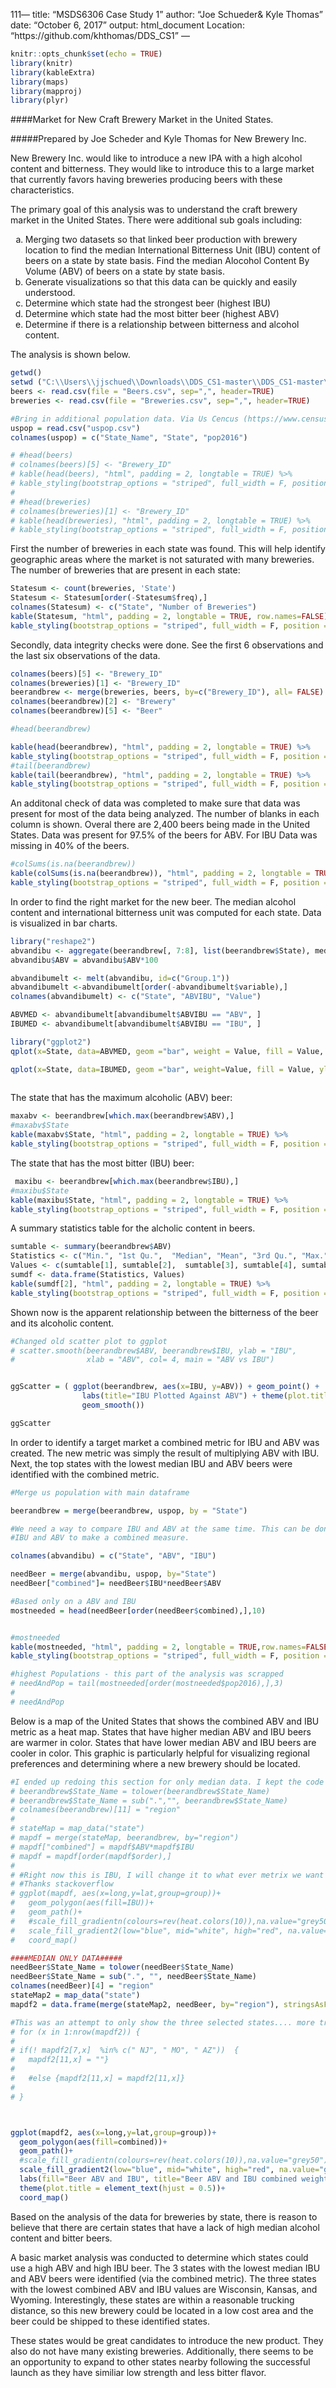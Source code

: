 111---
title: "MSDS6306 Case Study 1"
author: "Joe Schueder& Kyle Thomas"
date: "October 6, 2017"
output: html_document
Location: "https://github.com/khthomas/DDS_CS1"
---

```r
knitr::opts_chunk$set(echo = TRUE)
library(knitr)
library(kableExtra)
library(maps)
library(mapproj)
library(plyr)
```
####Market for New Craft Brewery Market in the United States.

#####Prepared by Joe Scheder and Kyle Thomas for New Brewery Inc.

New Brewery Inc. would like to introduce a new IPA with a high alcohol content and bitterness. They would like to introduce this to a large market that currently favors having breweries producing beers with these characteristics. 

The primary goal of this analysis was to understand the craft brewery market in the United States. There were additional sub goals including:

a. Merging two datasets so that linked beer production with brewery location to find the median International Bitterness Unit (IBU) content of beers on a state by state basis. Find the median Alocohol Content By Volume (ABV) of beers on a state by state basis.
b. Generate visualizations so that this data can be quickly and easily understood.
c. Determine which state had the strongest beer (highest IBU)
d. Determine which state had the most bitter beer (highest ABV) 
e. Determine if there is a relationship between bitterness and alcohol content.

The analysis is shown below.  

```r
getwd()
setwd ("C:\\Users\\jjschued\\Downloads\\DDS_CS1-master\\DDS_CS1-master\\Data\\")
beers <- read.csv(file = "Beers.csv", sep=",", header=TRUE)
breweries <- read.csv(file = "Breweries.csv", sep=",", header=TRUE)

#Bring in additional population data. Via Us Cencus (https://www.census.gov/data/tables/2016/demo/popest/state-total.html)
uspop = read.csv("uspop.csv")
colnames(uspop) = c("State_Name", "State", "pop2016")

# #head(beers)
# colnames(beers)[5] <- "Brewery_ID"
# kable(head(beers), "html", padding = 2, longtable = TRUE) %>%
# kable_styling(bootstrap_options = "striped", full_width = F, position = "left")
# 
# #head(breweries)
# colnames(breweries)[1] <- "Brewery_ID"
# kable(head(breweries), "html", padding = 2, longtable = TRUE) %>%
# kable_styling(bootstrap_options = "striped", full_width = F, position = "left")
``` 

First the number of breweries in each state was found.  This will help identify geographic areas where the market is not saturated with many breweries. The number of breweries that are present in each state:

```r
Statesum <- count(breweries, 'State')
Statesum <- Statesum[order(-Statesum$freq),]
colnames(Statesum) <- c("State", "Number of Breweries")
kable(Statesum, "html", padding = 2, longtable = TRUE, row.names=FALSE) %>%
kable_styling(bootstrap_options = "striped", full_width = F, position = "left" )

```

Secondly, data integrity checks were done. See the first 6 observations and the last six observations of the data.

```r
colnames(beers)[5] <- "Brewery_ID"
colnames(breweries)[1] <- "Brewery_ID"
beerandbrew <- merge(breweries, beers, by=c("Brewery_ID"), all= FALSE)
colnames(beerandbrew)[2] <- "Brewery"
colnames(beerandbrew)[5] <- "Beer"

#head(beerandbrew)

kable(head(beerandbrew), "html", padding = 2, longtable = TRUE) %>%
kable_styling(bootstrap_options = "striped", full_width = F, position = "left")
#tail(beerandbrew)
kable(tail(beerandbrew), "html", padding = 2, longtable = TRUE) %>%
kable_styling(bootstrap_options = "striped", full_width = F, position = "left")
```

An additonal check of data was completed to make sure that data was present for most of the data being analyzed.  The number of blanks in each column is shown. Overal there are 2,400 beers being made in the United States. Data was present for 97.5% of the beers for ABV. For IBU Data was missing in 40% of the beers. 
```r
#colSums(is.na(beerandbrew))
kable(colSums(is.na(beerandbrew)), "html", padding = 2, longtable = TRUE) %>%
kable_styling(bootstrap_options = "striped", full_width = F, position = "left")


```

In order to find the right market for the new beer.  The median alcohol content and international bitterness unit was computed for each state. Data is visualized in bar charts.

```r
library("reshape2")
abvandibu <- aggregate(beerandbrew[, 7:8], list(beerandbrew$State), median, na.rm=TRUE)
abvandibu$ABV = abvandibu$ABV*100

abvandibumelt <- melt(abvandibu, id=c("Group.1"))
abvandibumelt <-abvandibumelt[order(-abvandibumelt$variable),]
colnames(abvandibumelt) <- c("State", "ABVIBU", "Value")

ABVMED <- abvandibumelt[abvandibumelt$ABVIBU == "ABV", ]
IBUMED <- abvandibumelt[abvandibumelt$ABVIBU == "IBU", ]

library("ggplot2")
qplot(x=State, data=ABVMED, geom ="bar", weight = Value, fill = Value, ylab = 'Median ABV') + coord_flip()

qplot(x=State, data=IBUMED, geom ="bar", weight=Value, fill = Value, ylab = 'IBU Median') + coord_flip()
                      
```

The state that has the maximum alcoholic (ABV) beer:

```r
maxabv <- beerandbrew[which.max(beerandbrew$ABV),]
#maxabv$State
kable(maxabv$State, "html", padding = 2, longtable = TRUE) %>%
kable_styling(bootstrap_options = "striped", full_width = F, position = "left")
```


The state that has the most bitter (IBU) beer:

```r
 maxibu <- beerandbrew[which.max(beerandbrew$IBU),]
#maxibu$State
kable(maxibu$State, "html", padding = 2, longtable = TRUE) %>%
kable_styling(bootstrap_options = "striped", full_width = F, position = "left")
```

A summary statistics table for the alcholic content in beers.
```R
sumtable <- summary(beerandbrew$ABV)
Statistics <- c("Min.", "1st Qu.",  "Median", "Mean", "3rd Qu.", "Max.", "NA's" )
Values <- c(sumtable[1], sumtable[2],  sumtable[3], sumtable[4], sumtable[5], sumtable[6], sumtable[7] )
sumdf <- data.frame(Statistics, Values)
kable(sumdf[2], "html", padding = 2, longtable = TRUE) %>%
kable_styling(bootstrap_options = "striped", full_width = F, position = "left")
```

Shown now is the apparent relationship between the bitterness of the beer and its alcoholic content.
```r
#Changed old scatter plot to ggplot
# scatter.smooth(beerandbrew$ABV, beerandbrew$IBU, ylab = "IBU",
#                xlab = "ABV", col= 4, main = "ABV vs IBU")


ggScatter = ( ggplot(beerandbrew, aes(x=IBU, y=ABV)) + geom_point() + 
                labs(title="IBU Plotted Against ABV") + theme(plot.title = element_text(hjust = 0.5)) +
                geom_smooth())

ggScatter
```

In order to identify a target market a combined metric for IBU and ABV was created. The new metric was simply the result of multiplying ABV with IBU. Next, the top states with the lowest median IBU and ABV beers were identified with the combined metric.

```r
#Merge us population with main dataframe

beerandbrew = merge(beerandbrew, uspop, by = "State")

#We need a way to compare IBU and ABV at the same time. This can be done by simply multiplying together 
#IBU and ABV to make a combined measure. 

colnames(abvandibu) = c("State", "ABV", "IBU")

needBeer = merge(abvandibu, uspop, by="State")
needBeer["combined"]= needBeer$IBU*needBeer$ABV

#Based only on a ABV and IBU
mostneeded = head(needBeer[order(needBeer$combined),],10)


#mostneeded
kable(mostneeded, "html", padding = 2, longtable = TRUE,row.names=FALSE) %>%
kable_styling(bootstrap_options = "striped", full_width = F, position = "left")

#highest Populations - this part of the analysis was scrapped
# needAndPop = tail(mostneeded[order(mostneeded$pop2016),],3)
# 
# needAndPop
```

Below is a map of the United States that shows the combined ABV and IBU metric as a heat map. States that have higher median ABV and IBU beers are warmer in color. States that have lower median ABV and IBU beers are cooler in color. This graphic is particularly helpful for visualizing regional preferences and determining where a new brewery should be located.
```r
#I ended up redoing this section for only median data. I kept the code in the script for histroical reasons
# beerandbrew$State_Name = tolower(beerandbrew$State_Name)
# beerandbrew$State_Name = sub(".","", beerandbrew$State_Name)
# colnames(beerandbrew)[11] = "region"
# 
# stateMap = map_data("state")
# mapdf = merge(stateMap, beerandbrew, by="region")
# mapdf["combined"] = mapdf$ABV*mapdf$IBU
# mapdf = mapdf[order(mapdf$order),]
# 
# #Right now this is IBU, I will change it to what ever metrix we want to evaluate target states.
# #Thanks stackoverflow
# ggplot(mapdf, aes(x=long,y=lat,group=group))+
#   geom_polygon(aes(fill=IBU))+
#   geom_path()+ 
#   #scale_fill_gradientn(colours=rev(heat.colors(10)),na.value="grey50")+
#   scale_fill_gradient2(low="blue", mid="white", high="red", na.value="grey50", space="Lab", guide="colourbar")+
#   coord_map()

####MEDIAN ONLY DATA#####
needBeer$State_Name = tolower(needBeer$State_Name)
needBeer$State_Name = sub(".", "", needBeer$State_Name)
colnames(needBeer)[4] = "region"
stateMap2 = map_data("state")
mapdf2 = data.frame(merge(stateMap2, needBeer, by="region"), stringsAsFactors = FALSE)

#This was an attempt to only show the three selected states.... more trouble than it was worth
# for (x in 1:nrow(mapdf2)) {
#   
# if(! mapdf2[7,x]  %in% c(" NJ", " MO", " AZ"))  {
#   mapdf2[11,x] = ""}
#   
#   #else {mapdf2[11,x] = mapdf2[11,x]}
#   
# }



ggplot(mapdf2, aes(x=long,y=lat,group=group))+
  geom_polygon(aes(fill=combined))+
  geom_path()+
  #scale_fill_gradientn(colours=rev(heat.colors(10)),na.value="grey50")+
  scale_fill_gradient2(low="blue", mid="white", high="red", na.value="grey50", space="Lab", guide="colourbar")+
  labs(fill="Beer ABV and IBU", title="Beer ABV and IBU combined weighting by State", xlab="", ylab="")+
  theme(plot.title = element_text(hjust = 0.5))+
  coord_map()

```

Based on the analysis of the data for breweries by state, there is reason to believe that there are certain states that have a lack of high median alcohol content and bitter beers.  

A basic market analysis was conducted to determine which states could use a high ABV and high IBU beer. The 3 states with the lowest median IBU and ABV beers were identified (via the combined metric). The three states with the lowest combined ABV and IBU values are Wisconsin, Kansas, and Wyoming. Interestingly, these states are within a reasonable trucking distance, so this new brewery could be located in a low cost area and the beer could be shipped to these identified states. 

These states would be great candidates to introduce the new product.  They also do not have many existing breweries. Additionally, there seems to be an opportunity to expand to other states nearby following the successful launch as they have similiar low strength and less bitter flavor. 




















